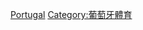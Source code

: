 {{Commons category|Portugal at the Olympic Games}}

[[Category:奧林匹克運動會代表團|Portugal]]
[[Category:葡萄牙體育|Category:葡萄牙體育]]